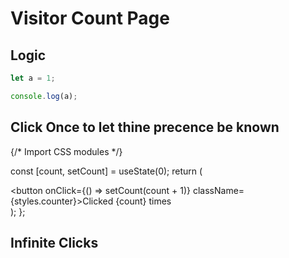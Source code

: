 # Visitor Count Page
## Logic

```js filename="demo.js" {3} copy
let a = 1;

console.log(a);
```

## Click Once to let thine precence be known


{/* Import CSS modules */}

  const [count, setCount] = useState(0);
  return (
    <div>
      <button onClick={() => setCount(count + 1)} className={styles.counter}>Clicked {count} times</button>
    </div>
  );
};

<Counter/>

## Infinite Clicks


<Counters />
